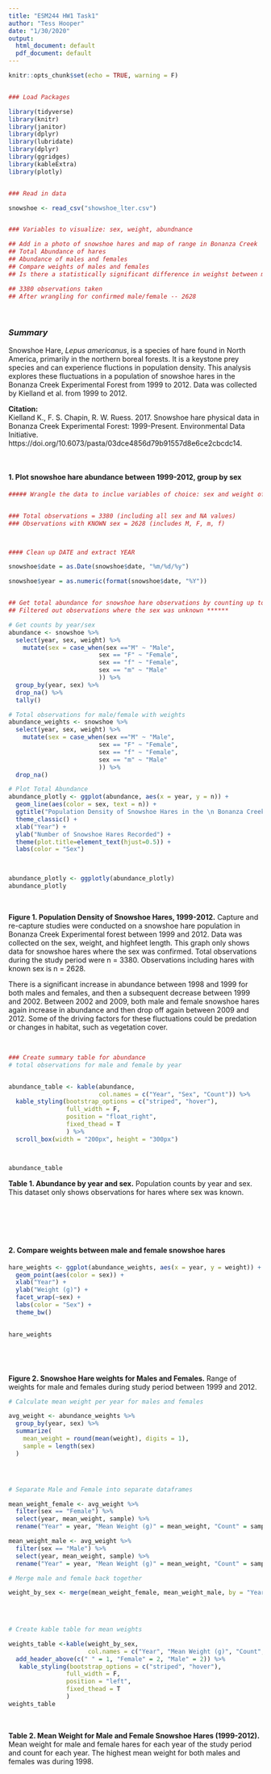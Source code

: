 ```yaml
---
title: "ESM244 HW1 Task1"
author: "Tess Hooper"
date: "1/30/2020"
output:
  html_document: default
  pdf_document: default
---
```


```r
knitr::opts_chunk$set(echo = TRUE, warning = F)


### Load Packages

library(tidyverse)
library(knitr)
library(janitor)
library(dplyr)
library(lubridate)
library(dplyr)
library(ggridges)
library(kableExtra)
library(plotly)


### Read in data

snowshoe <- read_csv("showshoe_lter.csv")


### Variables to visualize: sex, weight, abundnance 

## Add in a photo of snowshoe hares and map of range in Bonanza Creek
## Total Abundance of hares 
## Abundance of males and females
## Compare weights of males and females
## Is there a statistically significant difference in weighst between males and females 

## 3380 observations taken 
## After wrangling for confirmed male/female -- 2628 
```
<br>


### ***Summary***

Snowshoe Hare, *Lepus americanus*, is a species of hare found in North America, primarily in the northern boreal forests. It is a keystone prey species and can experience fluctions in population density. This analysis explores these fluctuations in a population of snowshoe hares in the Bonanza Creek Experimental Forest from 1999 to 2012. Data was collected by Kielland et al. from 1999 to 2012. 

**Citation:**  
Kielland K., F. S. Chapin, R. W. Ruess. 2017. Snowshoe hare physical data in Bonanza Creek Experimental Forest: 1999-Present. Environmental Data Initiative. https://doi.org/10.6073/pasta/03dce4856d79b91557d8e6ce2cbcdc14.   


<br>


#### **1. Plot snowshoe hare abundance between 1999-2012, group by sex**
```r
##### Wrangle the data to inclue variables of choice: sex and weight of snowshoe hares#####


### Total observations = 3380 (including all sex and NA values)
### Observations with KNOWN sex = 2628 (includes M, F, m, f)



#### Clean up DATE and extract YEAR

snowshoe$date = as.Date(snowshoe$date, "%m/%d/%y")

snowshoe$year = as.numeric(format(snowshoe$date, "%Y"))


## Get total abundance for snowshoe hare observations by counting up total observations by year
## Filtered out observations where the sex was unknown ******

# Get counts by year/sex
abundance <- snowshoe %>% 
  select(year, sex, weight) %>% 
    mutate(sex = case_when(sex =="M" ~ "Male",
                         sex == "F" ~ "Female",
                         sex == "f" ~ "Female",
                         sex == "m" ~ "Male"
                         )) %>% 
  group_by(year, sex) %>% 
  drop_na() %>% 
  tally() 

# Total observations for male/female with weights
abundance_weights <- snowshoe %>% 
  select(year, sex, weight) %>% 
    mutate(sex = case_when(sex =="M" ~ "Male",
                         sex == "F" ~ "Female",
                         sex == "f" ~ "Female",
                         sex == "m" ~ "Male"
                         )) %>%  
  drop_na()  

# Plot Total Abundance 
abundance_plotly <- ggplot(abundance, aes(x = year, y = n)) + 
  geom_line(aes(color = sex, text = n)) + 
  ggtitle("Population Density of Snowshoe Hares in the \n Bonanza Creek Experimental Forest, 1999-2012") +
  theme_classic() +
  xlab("Year") +
  ylab("Number of Snowshoe Hares Recorded") + 
  theme(plot.title=element_text(hjust=0.5)) +
  labs(color = "Sex")

  

abundance_plotly <- ggplotly(abundance_plotly)
abundance_plotly

```
<br>

**Figure 1. Population Density of Snowshoe Hares, 1999-2012.** Capture and re-capture studies were conducted on a snowshoe hare population in Bonanza Creek Experimental forest between 1999 and 2012. Data was collected on the sex, weight, and highfeet length. This graph only shows data for snowshoe hares where the sex was confirmed. Total observations during the study period were n = 3380. Observations including hares with known sex is n = 2628.
<br>

There is a significant increase in abundance between 1998 and 1999 for both males and females, and then a subsequent decrease between 1999 and 2002. Between 2002 and 2009, both male and female snowshoe hares again increase in abundance and then drop off again between 2009 and 2012. Some of the driving factors for these fluctuations could be predation or changes in habitat, such as vegetation cover. 

<br>

```r

### Create summary table for abundance 
# total observations for male and female by year 


abundance_table <- kable(abundance,
                         col.names = c("Year", "Sex", "Count")) %>% 
  kable_styling(bootstrap_options = c("striped", "hover"), 
                full_width = F, 
                position = "float_right",
                fixed_thead = T
                ) %>% 
  scroll_box(width = "200px", height = "300px")



abundance_table


```
**Table 1. Abundance by year and sex.** Population counts by year and sex. This dataset only shows observations for hares where sex was known. 

<br>


<br>
<br>


#### **2. Compare weights between male and female snowshoe hares**
```r


hare_weights <- ggplot(abundance_weights, aes(x = year, y = weight)) +
  geom_point(aes(color = sex)) +
  xlab("Year") +
  ylab("Weight (g)") +
  facet_wrap(~sex) +
  labs(color = "Sex") +
  theme_bw()
  

hare_weights






```

**Figure 2. Snowshoe Hare weights for Males and Females.** Range of weights for male and females during study period between 1999 and 2012. 



```r


# Calculate mean weight per year for males and females 

avg_weight <- abundance_weights %>% 
  group_by(year, sex) %>% 
  summarize(
    mean_weight = round(mean(weight), digits = 1),
    sample = length(sex)
  )




# Separate Male and Female into separate dataframes 

mean_weight_female <- avg_weight %>% 
  filter(sex == "Female") %>% 
  select(year, mean_weight, sample) %>% 
  rename("Year" = year, "Mean Weight (g)" = mean_weight, "Count" = sample)

mean_weight_male <- avg_weight %>% 
  filter(sex == "Male") %>% 
  select(year, mean_weight, sample) %>% 
  rename("Year" = year, "Mean Weight (g)" = mean_weight, "Count" = sample)

# Merge male and female back together

weight_by_sex <- merge(mean_weight_female, mean_weight_male, by = "Year")

  
  

# Create kable table for mean weights

weights_table <-kable(weight_by_sex,
                      col.names = c("Year", "Mean Weight (g)", "Count", "Mean Weight (g)", "Count")) %>% 
  add_header_above(c(" " = 1, "Female" = 2, "Male" = 2)) %>% 
   kable_styling(bootstrap_options = c("striped", "hover"), 
                full_width = F, 
                position = "left",
                fixed_thead = T
                ) 
weights_table
  

```
<br>
**Table 2. Mean Weight for Male and Female Snowshoe Hares (1999-2012).** Mean weight for male and female hares for each year of the study period and count for each year. The highest mean weight for both males and females was during 1998.
